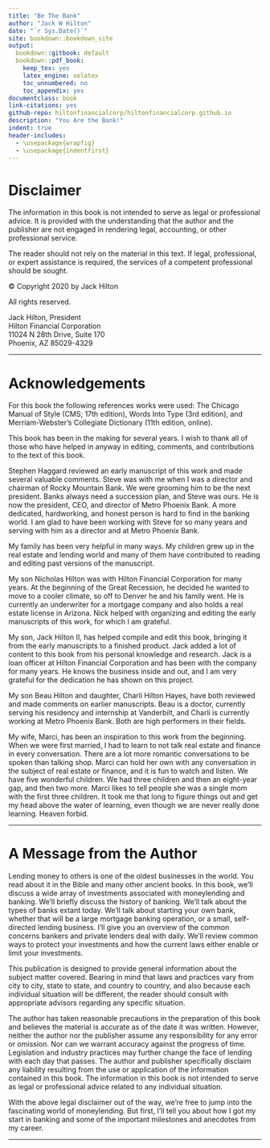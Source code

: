 ```yaml
--- 
title: "Be The Bank"
author: "Jack W Hilton"
date: "`r Sys.Date()`"
site: bookdown::bookdown_site
output: 
  bookdown::gitbook: default
  bookdown::pdf_book:
    keep_tex: yes
    latex_engine: xelatex
    toc_unnumbered: no
    toc_appendix: yes
documentclass: book
link-citations: yes
github-repo: hiltonfinancialcorp/hiltonfinancialcorp.github.io
description: "You Are the Bank!"
indent: true
header-includes:
  - \usepackage{wrapfig}
  - \usepackage{indentfirst}
---
```



# Disclaimer {- #disclaimer}

The information in this book is not intended to serve as legal or professional advice. It is provided with the understanding that the author and the publisher are not engaged in rendering legal, accounting, or other professional service.

The reader should not rely on the material in this text. If legal, professional, or expert assistance is required, the services of a competent professional should be sought. 

© Copyright 2020 by Jack Hilton 

All rights reserved.

| Jack Hilton, President
| Hilton Financial Corporation 
| 11024 N 28th Drive, Suite 170 
| Phoenix, AZ 85029-4329

---

# Acknowledgements {- #acknowledgements}

For this book the following references works were used: The Chicago Manual of Style (CMS; 17th edition), Words Into Type (3rd edition), and Merriam-Webster’s Collegiate Dictionary (11th edition, online).

This book has been in the making for several years. I wish to thank all of those who have helped in anyway in editing, comments, and contributions to the text of this book.

Stephen Haggard reviewed an early manuscript of this work and made several valuable comments. Steve was with me when I was a director and chairman of Rocky Mountain Bank. We were grooming him to be the next president. Banks always need a succession plan, and Steve was ours. He is now the president, CEO, and director of Metro Phoenix Bank. A more dedicated, hardworking, and honest person is hard to find in the banking world. I am glad to have been working with Steve for so many years and serving with him as a director and at Metro Phoenix Bank. 

My family has been very helpful in many ways. My children grew up in the real estate and lending world and many of them have contributed to reading and editing past versions of the manuscript.

My son Nicholas Hilton was with Hilton Financial Corporation for many years. At the beginning of the Great Recession, he decided he wanted to move to a cooler climate, so off to Denver he and his family went. He is currently an underwriter for a mortgage company and also holds a real estate license in Arizona. Nick helped with organizing and editing the early manuscripts of this work, for which I am grateful.

My son, Jack Hilton II, has helped compile and edit this book, bringing it from the early manuscripts to a finished product. Jack added a lot of content to this book from his personal knowledge and research. Jack is a loan officer at Hilton Financial Corporation and has been with the company for many years. He knows the business inside and out, and I am very grateful for the dedication he has shown on this project.

My son Beau Hilton and daughter, Charli Hilton Hayes, have both reviewed and made comments on earlier manuscripts. Beau is a doctor, currently serving his residency and internship at Vanderbilt, and Charli is currently working at Metro Phoenix Bank. Both are high performers in their fields.

My wife, Marci, has been an inspiration to this work from the beginning. When we were first married, I had to learn to not talk real estate and finance in every conversation. There are a lot more romantic conversations to be spoken than talking shop. Marci can hold her own with any conversation in the subject of real estate or finance, and it is fun to watch and listen. We have five wonderful children. We had three children and then an eight-year gap, and then two more. Marci likes to tell people she was a single mom with the first three children. It took me that long to figure things out and get my head above the water of learning, even though we are never really done learning. Heaven forbid.

---

# A Message from the Author {- #authormessage}

Lending money to others is one of the oldest businesses in the world. You read about it in the Bible and many other ancient books. In this book, we’ll discuss a wide array of investments associated with moneylending and banking. We’ll briefly discuss the history of banking. We’ll talk about the types of banks  extant today. We’ll talk about starting your own bank, whether that will be a large mortgage banking operation, or a small, self-directed lending business. I’ll give you an overview of the common concerns bankers and private lenders deal with daily. We’ll review common ways to protect your investments and how the current laws either enable or limit your investments.

This publication is designed to provide general information about the subject matter covered. Bearing in mind that laws and practices vary from city to city, state to state, and country to country, and also because each individual situation will be different, the reader should consult with appropriate advisors regarding any specific situation. 

The author has taken reasonable precautions in the preparation of this book and believes the material is accurate as of the date it was written. However, neither the author nor the publisher assume any responsibility for any error or omission. Nor can we warrant accuracy against the progress of time. Legislation and industry practices may further change the face of lending with each day that passes. The author and publisher specifically disclaim any liability resulting from the use or application of the information contained in this book. The information in this book is not intended to serve as legal or professional advice related to any individual situation.

With the above legal disclaimer out of the way, we’re free to jump into the fascinating world of moneylending. But first, I’ll tell you about how I got my start in banking and some of the important milestones and anecdotes from my career. 


---

